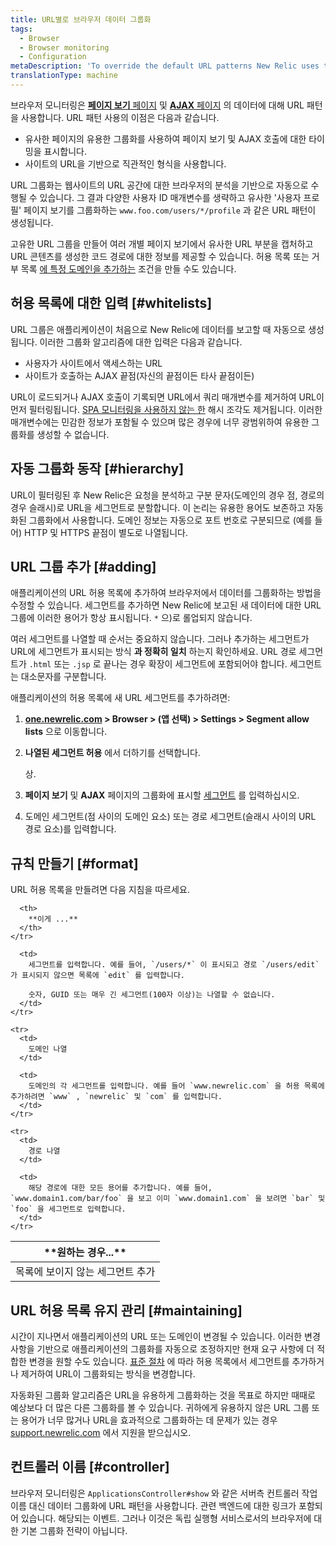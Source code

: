 ```yaml
---
title: URL별로 브라우저 데이터 그룹화
tags:
  - Browser
  - Browser monitoring
  - Configuration
metaDescription: 'To override the default URL patterns New Relic uses to group event data, add URLs to your allow list in browser monitoring settings.'
translationType: machine
---
```


브라우저 모니터링은 [**페이지 보기** 페이지](/docs/browser/new-relic-browser/additional-standard-features/page-views-insights-your-sites-popularity) 및 [**AJAX** 페이지](/docs/browser/new-relic-browser/browser-pro-features/ajax-dashboard-identifying-time-consuming-calls) 의 데이터에 대해 URL 패턴을 사용합니다. URL 패턴 사용의 이점은 다음과 같습니다.

* 유사한 페이지의 유용한 그룹화를 사용하여 페이지 보기 및 AJAX 호출에 대한 타이밍을 표시합니다.
* 사이트의 URL을 기반으로 직관적인 형식을 사용합니다.

URL 그룹화는 웹사이트의 URL 공간에 대한 브라우저의 분석을 기반으로 자동으로 수행될 수 있습니다. 그 결과 다양한 사용자 ID 매개변수를 생략하고 유사한 '사용자 프로필' 페이지 보기를 그룹화하는 `www.foo.com/users/*/profile` 과 같은 URL 패턴이 생성됩니다.

고유한 URL 그룹을 만들어 여러 개별 페이지 보기에서 유사한 URL 부분을 캡처하고 URL 콘텐츠를 생성한 코드 경로에 대한 정보를 제공할 수 있습니다. 허용 목록 또는 거부 목록 [에 특정 도메인을 추가하는](/docs/browser/new-relic-browser/installation-configuration/monitor-or-block-specific-domains) 조건을 만들 수도 있습니다.

## 허용 목록에 대한 입력 [#whitelists]

URL 그룹은 애플리케이션이 처음으로 New Relic에 데이터를 보고할 때 자동으로 생성됩니다. 이러한 그룹화 알고리즘에 대한 입력은 다음과 같습니다.

* 사용자가 사이트에서 액세스하는 URL
* 사이트가 호출하는 AJAX 끝점(자신의 끝점이든 타사 끝점이든)

URL이 로드되거나 AJAX 호출이 기록되면 URL에서 쿼리 매개변수를 제거하여 URL이 먼저 필터링됩니다. [SPA 모니터링을 사용하지 않는 한](/docs/browser/single-page-app-monitoring/use-spa-data/understand-spa-data-collection) 해시 조각도 제거됩니다. 이러한 매개변수에는 민감한 정보가 포함될 수 있으며 많은 경우에 너무 광범위하여 유용한 그룹화를 생성할 수 없습니다.

## 자동 그룹화 동작 [#hierarchy]

URL이 필터링된 후 New Relic은 요청을 분석하고 구분 문자(도메인의 경우 점, 경로의 경우 슬래시)로 URL을 세그먼트로 분할합니다. 이 논리는 유용한 용어도 보존하고 자동화된 그룹화에서 사용합니다. 도메인 정보는 자동으로 포트 번호로 구분되므로 (예를 들어) HTTP 및 HTTPS 끝점이 별도로 나열됩니다.

## URL 그룹 추가 [#adding]

애플리케이션의 URL 허용 목록에 추가하여 브라우저에서 데이터를 그룹화하는 방법을 수정할 수 있습니다. 세그먼트를 추가하면 New Relic에 보고된 새 데이터에 대한 URL 그룹에 이러한 용어가 항상 표시됩니다. `*` 으)로 롤업되지 않습니다.

여러 세그먼트를 나열할 때 순서는 중요하지 않습니다. 그러나 추가하는 세그먼트가 URL에 세그먼트가 표시되는 방식 **과 정확히 일치** 하는지 확인하세요. URL 경로 세그먼트가 `.html` 또는 `.jsp` 로 끝나는 경우 확장이 세그먼트에 포함되어야 합니다. 세그먼트는 대소문자를 구분합니다.

애플리케이션의 허용 목록에 새 URL 세그먼트를 추가하려면:

1. **[one.newrelic.com](https://one.newrelic.com/all-capabilities) > Browser > (앱 선택) > Settings > Segment allow lists** 으로 이동합니다.

2. **나열된 세그먼트 허용** 에서 더하기를 선택합니다.

   <Icon name="fe-plus-circle"/>

   상.

3. **페이지 보기** 및 **AJAX** 페이지의 그룹화에 표시할 [세그먼트](#format) 를 입력하십시오.

4. 도메인 세그먼트(점 사이의 도메인 요소) 또는 경로 세그먼트(슬래시 사이의 URL 경로 요소)를 입력합니다.

## 규칙 만들기 [#format]

URL 허용 목록을 만들려면 다음 지침을 따르세요.

<table>
  <thead>
    <tr id="segments">
      <th width={200}>
        **원하는 경우...**
      </th>

      <th>
        **이게 ...**
      </th>
    </tr>
  </thead>

  <tbody>
    <tr>
      <td>
        목록에 보이지 않는 세그먼트 추가
      </td>

      <td>
        세그먼트를 입력합니다. 예를 들어, `/users/*` 이 표시되고 경로 `/users/edit` 가 표시되지 않으면 목록에 `edit` 를 입력합니다.

        숫자, GUID 또는 매우 긴 세그먼트(100자 이상)는 나열할 수 없습니다.
      </td>
    </tr>

    <tr>
      <td>
        도메인 나열
      </td>

      <td>
        도메인의 각 세그먼트를 입력합니다. 예를 들어 `www.newrelic.com` 을 허용 목록에 추가하려면 `www` , `newrelic` 및 `com` 를 입력합니다.
      </td>
    </tr>

    <tr>
      <td>
        경로 나열
      </td>

      <td>
        해당 경로에 대한 모든 용어를 추가합니다. 예를 들어, `www.domain1.com/bar/foo` 을 보고 이미 `www.domain1.com` 을 보려면 `bar` 및 `foo` 을 세그먼트로 입력합니다.
      </td>
    </tr>
  </tbody>
</table>

## URL 허용 목록 유지 관리 [#maintaining]

시간이 지나면서 애플리케이션의 URL 또는 도메인이 변경될 수 있습니다. 이러한 변경 사항을 기반으로 애플리케이션의 그룹화를 자동으로 조정하지만 현재 요구 사항에 더 적합한 변경을 원할 수도 있습니다. [표준 절차](#adding) 에 따라 허용 목록에서 세그먼트를 추가하거나 제거하여 URL이 그룹화되는 방식을 변경합니다.

자동화된 그룹화 알고리즘은 URL을 유용하게 그룹화하는 것을 목표로 하지만 때때로 예상보다 더 많은 다른 그룹화를 볼 수 있습니다. 귀하에게 유용하지 않은 URL 그룹 또는 용어가 너무 많거나 URL을 효과적으로 그룹화하는 데 문제가 있는 경우 [support.newrelic.com](https://support.newrelic.com) 에서 지원을 받으십시오.

## 컨트롤러 이름 [#controller]

브라우저 모니터링은 `ApplicationsController#show` 와 같은 서버측 컨트롤러 작업 이름 대신 데이터 그룹화에 URL 패턴을 사용합니다. 관련 백엔드에 대한 링크가 포함되어 있습니다. <InlinePopover type="apm"/>해당되는 이벤트. 그러나 이것은 독립 실행형 서비스로서의 브라우저에 대한 기본 그룹화 전략이 아닙니다.